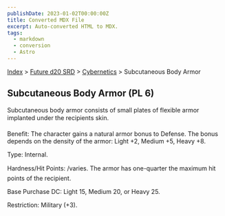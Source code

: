 ```yaml
---
publishDate: 2023-01-02T00:00:00Z
title: Converted MDX File
excerpt: Auto-converted HTML to MDX.
tags:
  - markdown
  - conversion
  - Astro
---
```


[Index](-index) > [Future d20 SRD](future-d20-srd-index) > [Cybernetics](future-d20-srd-cybernetics-index) > Subcutaneous Body Armor

## Subcutaneous Body Armor (PL 6)

Subcutaneous body armor consists of small plates of flexible armor implanted under the recipients skin.

Benefit: The character gains a natural armor bonus to Defense. The bonus depends on the density of the armor: Light +2, Medium +5, Heavy +8.

Type: Internal.

Hardness/Hit Points: /varies. The armor has one-quarter the maximum hit points of the recipient.

Base Purchase DC: Light 15, Medium 20, or Heavy 25.

Restriction: Military (+3).

